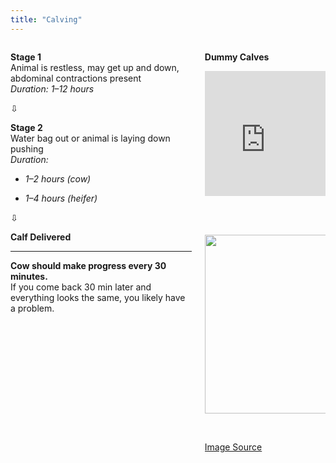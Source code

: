 ```yaml
---
title: "Calving"
---
```


::::: columns
::: {.column width="60%"}
**Stage 1**\
Animal is restless, may get up and down, abdominal contractions present\
*Duration: 1–12 hours*

⇩

**Stage 2**\
Water bag out or animal is laying down pushing\
*Duration:*

-   *1–2 hours (cow)*

-   *1–4 hours (heifer)*

⇩

**Calf Delivered**

------------------------------------------------------------------------

**Cow should make progress every 30 minutes.**\
If you come back 30 min later and everything looks the same, you likely have a problem.
:::

::: {.column width="40%"}
**Dummy Calves**

<iframe width="100%" height="200" src="https://www.youtube.com/embed/rJl0nuyqrGI?si=loCXo6R8qxyPZySU" frameborder="0" allow="accelerometer; autoplay; clipboard-write; encrypted-media; gyroscope; picture-in-picture" allowfullscreen>

</iframe>

<br><br>

![](images/calving.jpg){width="286"}

<br>

[Image Source](https://hansendairy.files.wordpress.com/2013/05/normal.jpg)

:::
:::::
